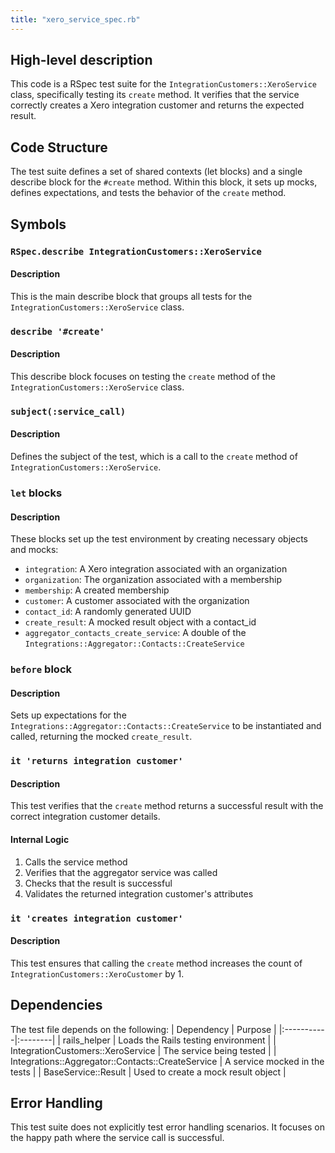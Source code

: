 ```yaml
---
title: "xero_service_spec.rb"
---
```


## High-level description
This code is a RSpec test suite for the `IntegrationCustomers::XeroService` class, specifically testing its `create` method. It verifies that the service correctly creates a Xero integration customer and returns the expected result.

## Code Structure
The test suite defines a set of shared contexts (let blocks) and a single describe block for the `#create` method. Within this block, it sets up mocks, defines expectations, and tests the behavior of the `create` method.

## Symbols

### `RSpec.describe IntegrationCustomers::XeroService`
#### Description
This is the main describe block that groups all tests for the `IntegrationCustomers::XeroService` class.

### `describe '#create'`
#### Description
This describe block focuses on testing the `create` method of the `IntegrationCustomers::XeroService` class.

### `subject(:service_call)`
#### Description
Defines the subject of the test, which is a call to the `create` method of `IntegrationCustomers::XeroService`.

### `let` blocks
#### Description
These blocks set up the test environment by creating necessary objects and mocks:
- `integration`: A Xero integration associated with an organization
- `organization`: The organization associated with a membership
- `membership`: A created membership
- `customer`: A customer associated with the organization
- `contact_id`: A randomly generated UUID
- `create_result`: A mocked result object with a contact_id
- `aggregator_contacts_create_service`: A double of the `Integrations::Aggregator::Contacts::CreateService`

### `before` block
#### Description
Sets up expectations for the `Integrations::Aggregator::Contacts::CreateService` to be instantiated and called, returning the mocked `create_result`.

### `it 'returns integration customer'`
#### Description
This test verifies that the `create` method returns a successful result with the correct integration customer details.

#### Internal Logic
1. Calls the service method
2. Verifies that the aggregator service was called
3. Checks that the result is successful
4. Validates the returned integration customer's attributes

### `it 'creates integration customer'`
#### Description
This test ensures that calling the `create` method increases the count of `IntegrationCustomers::XeroCustomer` by 1.

## Dependencies
The test file depends on the following:
| Dependency | Purpose |
|:-----------|:--------|
| rails_helper | Loads the Rails testing environment |
| IntegrationCustomers::XeroService | The service being tested |
| Integrations::Aggregator::Contacts::CreateService | A service mocked in the tests |
| BaseService::Result | Used to create a mock result object |

## Error Handling
This test suite does not explicitly test error handling scenarios. It focuses on the happy path where the service call is successful.